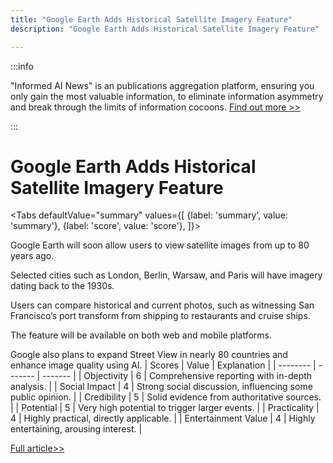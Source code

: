 ```yaml
---
title: "Google Earth Adds Historical Satellite Imagery Feature"
description: "Google Earth Adds Historical Satellite Imagery Feature"

---
```



:::info

"Informed AI News" is an publications aggregation platform, ensuring you only gain the most valuable information, to eliminate information asymmetry and break through the limits of information cocoons.  [Find out more >>](/)

:::

# Google Earth Adds Historical Satellite Imagery Feature


<Tabs
	defaultValue="summary"
	values={[
	{label: 'summary', value: 'summary'},
	{label: 'score', value: 'score'},
]}>
<TabItem value="summary">


Google Earth will soon allow users to view satellite images from up to 80 years ago.

Selected cities such as London, Berlin, Warsaw, and Paris will have imagery dating back to the 1930s.

Users can compare historical and current photos, such as witnessing San Francisco’s port transform from shipping to restaurants and cruise ships.

The feature will be available on both web and mobile platforms.

Google also plans to expand Street View in nearly 80 countries and enhance image quality using AI.
</TabItem>
<TabItem value="score">
	| Scores     | Value   | Explanation |
	| -------- | ------- | ------- |
	| Objectivity  | 6    | Comprehensive reporting with in-depth analysis.    |
	| Social Impact | 4     | Strong social discussion, influencing some public opinion.    |
	| Credibility    | 5    | Solid evidence from authoritative sources.    |
	| Potential    | 5    | Very high potential to trigger larger events.    |
	| Practicality    | 4    | Highly practical, directly applicable.    |
	| Entertainment Value    | 4    | Highly entertaining, arousing interest.    |
</TabItem>
</Tabs>

[Full article>>](https://sea.mashable.com/tech/34392/google-earth-now-lets-you-see-how-the-world-looked-80-years-ago-heres-how)
